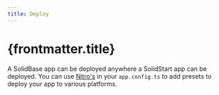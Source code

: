```yaml
---
title: Deploy
---
```


# {frontmatter.title}

A SolidBase app can be deployed anywhere a SolidStart app can be deployed. You can use [Nitro's](https://nitro.build/deploy) in your `app.config.ts` to add presets to deploy your app to various platforms.

